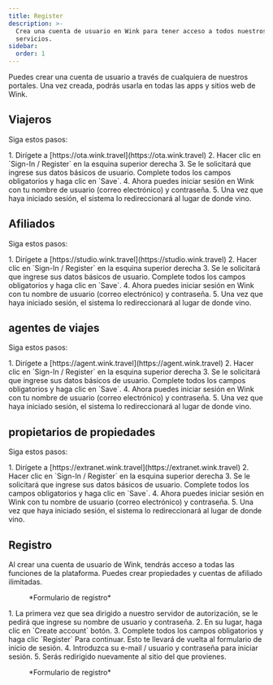 ```yaml
---
title: Register
description: >-
  Crea una cuenta de usuario en Wink para tener acceso a todos nuestros
  servicios.
sidebar:
  order: 1
---
```


Puedes crear una cuenta de usuario a través de cualquiera de nuestros portales. Una vez creada, podrás usarla en todas las apps y sitios web de Wink.

## Viajeros

Siga estos pasos:

<Steps>
  1. Dirígete a [https://ota.wink.travel](https://ota.wink.travel)
  2. Hacer clic en `Sign-In / Register` en la esquina superior derecha
  3. Se le solicitará que ingrese sus datos básicos de usuario. Complete todos los campos obligatorios y haga clic en `Save`.
  4. Ahora puedes iniciar sesión en Wink con tu nombre de usuario (correo electrónico) y contraseña.
  5. Una vez que haya iniciado sesión, el sistema lo redireccionará al lugar de donde vino.
</Steps>


## Afiliados

Siga estos pasos:

<Steps>
  1. Dirígete a [https://studio.wink.travel](https://studio.wink.travel)
  2. Hacer clic en `Sign-In / Register` en la esquina superior derecha
  3. Se le solicitará que ingrese sus datos básicos de usuario. Complete todos los campos obligatorios y haga clic en `Save`.
  4. Ahora puedes iniciar sesión en Wink con tu nombre de usuario (correo electrónico) y contraseña.
  5. Una vez que haya iniciado sesión, el sistema lo redireccionará al lugar de donde vino.
</Steps>


## agentes de viajes

Siga estos pasos:

<Steps>
  1. Dirígete a [https://agent.wink.travel](https://agent.wink.travel)
  2. Hacer clic en `Sign-In / Register` en la esquina superior derecha
  3. Se le solicitará que ingrese sus datos básicos de usuario. Complete todos los campos obligatorios y haga clic en `Save`.
  4. Ahora puedes iniciar sesión en Wink con tu nombre de usuario (correo electrónico) y contraseña.
  5. Una vez que haya iniciado sesión, el sistema lo redireccionará al lugar de donde vino.
</Steps>


## propietarios de propiedades

Siga estos pasos:

<Steps>
  1. Dirígete a [https://extranet.wink.travel](https://extranet.wink.travel)
  2. Hacer clic en `Sign-In / Register` en la esquina superior derecha
  3. Se le solicitará que ingrese sus datos básicos de usuario. Complete todos los campos obligatorios y haga clic en `Save`.
  4. Ahora puedes iniciar sesión en Wink con tu nombre de usuario (correo electrónico) y contraseña.
  5. Una vez que haya iniciado sesión, el sistema lo redireccionará al lugar de donde vino.
</Steps>


## Registro

Al crear una cuenta de usuario de Wink, tendrás acceso a todas las funciones de la plataforma. Puedes crear propiedades y cuentas de afiliado ilimitadas.

<figure>
  <CloudinaryImage width="350" height="553" resize="scale" quality="best" alt="Iniciar sesión" src="academy/sign-in" errorImage="noimage_opaque_nyrtl0.png" />

  <figcaption>*Formulario de registro*</figcaption>
</figure>


<Steps>
  1. La primera vez que sea dirigido a nuestro servidor de autorización, se le pedirá que ingrese su nombre de usuario y contraseña.
  2. En su lugar, haga clic en `Create account` botón.
  3. Complete todos los campos obligatorios y haga clic `Register` Para continuar. Esto te llevará de vuelta al formulario de inicio de sesión.
  4. Introduzca su e-mail / usuario y contraseña para iniciar sesión.
  5. Serás redirigido nuevamente al sitio del que provienes.
</Steps>


<figure>
  <CloudinaryImage width="350" height="615" resize="scale" quality="best" alt="Registro" src="academy/register" errorImage="noimage_opaque_nyrtl0.png" />

  <figcaption>*Formulario de registro*</figcaption>
</figure>

